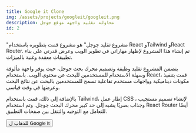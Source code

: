 ```yaml
---
title: Google it Clone
img: /assets/projects/googleit/googleit.png
description: محاولة تقليد واجهة موقع جوجل
id: 2
---
```



"مشروع تقليد جوجل" هو مشروع قمت بتطويره باستخدام React وTailwind وReact Router. تم إنشاء هذا المشروع لإظهار مهاراتي في تطوير الويب وعرض قدرتي على بناء تطبيقات معقدة وغنية بالميزات.

يتضمن المشروع تقليد وظيفة وتصميم محرك بحث جوجل، حيث يوفر واجهة مألوفة وسهلة الاستخدام للمستخدمين للبحث عن محتوى الويب. باستخدام React، قمت بتنفيذ مكونات ديناميكية وواجهات مستخدم تفاعلية تسمح للمستخدمين بالبحث عن نتائج البحث وعرضها في وقت قياسي.

بالإضافة إلى ذلك، قمت باستخدام Tailwind، إطار عمل CSS ، لإنشاء تصميم مستجيب وجذاب بصريًا يشبه إلى حد كبير محرك البحث جوجل. وتم استخدام React Router أيضًا للتعامل مع التوجيه والتنقل بين صفحات التطبيق.

<Button link="https://andronasef.github.io/googleit">للذهاب ل Google It</Button>
